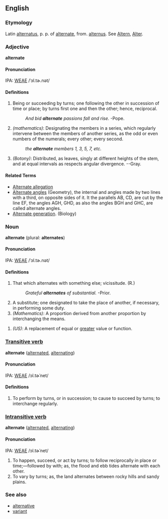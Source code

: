 ==English==
===Etymology===
Latin [[alternatus]], p. p. of [[alternate]], from. [[alternus]].  See [[Altern]], [[Alter]].

===Adjective===
'''alternate'''
====Pronunciation====
IPA: [[WEAE]] /ˈɔl.tɚ.nət/
====Definitions====
# Being or succeeding by turns; one following the other in succession of time or place; by turns first one and then  the other; hence, reciprocal.
#:''And bid '''alternate''' passions fall and rise.''  -Pope.
#''(mathematics)'': Designating the members in a series, which regularly intervene between the members of another series, as the odd or even numbers of the numerals; every other; every second.
#:''the '''alternate''' members 1, 3, 5, 7, etc.''
#''(Botony)'': Distributed, as leaves, singly at different heights of the stem, and at equal intervals as respects angular divergence. --Gray.
====Related Terms====
*[[Alternate allegation]]
*[[Alternate angles]] (Geometry), the internal and angles made by two lines with a third, on opposite sides of it. It the parallels AB, CD, are cut by the line EF, the angles AGH, GHD, as also the angles BGH and GHC, are called alternate angles.
*[[Alternate generation]]. (Biology)
<!-- material copied from Webster's Revised Unabridged Dictionary (1913) -->

===Noun===
'''alternate''' (plural: '''alternates''')
====Pronunciation====
IPA: [[WEAE]] /ˈɔl.tɚ.nət/
====Definitions====
#That which alternates with something else; vicissitude. (R.)
#:''Grateful '''alternates''' of substantial.''  -Prior.
#A substitute; one designated to take the place of another, if necessary, in performing some duty.
#''(Mathematics)'': A proportion derived from another proportion by interchanging the means.
<!-- material copied from Webster's Revised Unabridged Dictionary (1913) -->
#''(US)'': A replacement of equal or [[greater]] value or function. <!-- Or is this meaning prevalent everywhere? -->

===[[Transitive verb]]===
'''alternate''' ([[alternated]], [[alternating]])
====Pronunciation====
IPA: [[WEAE]] /ɔl.tɚˈnet/

====Definitions====
# To perform by turns, or in succession; to cause to succeed by turns; to interchange regularly.
<!-- material copied from Webster's Revised Unabridged Dictionary (1913) -->

===[[Intransitive verb]]===
'''alternate''' ([[alternated]], [[alternating]])
====Pronunciation====
IPA: [[WEAE]] /ɔl.tɚˈnet/

# To happen, succeed, or act by turns; to follow  reciprocally in place or time;&mdash;followed by with; as, the flood and ebb tides alternate with each other.
# To vary by turns; as, the land alternates between rocky hills and sandy plains.
<!-- material copied from Webster's Revised Unabridged Dictionary (1913) -->

===See also===
*[[alternative]]
*[[variant]]